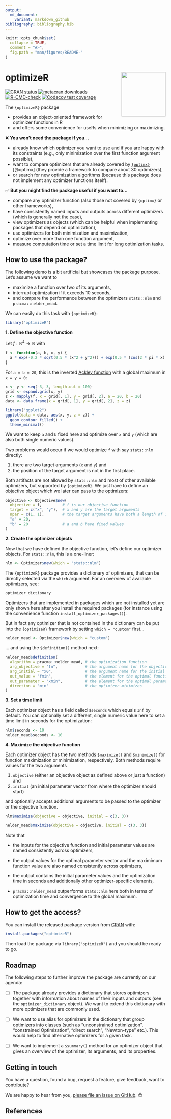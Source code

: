 ```yaml
---
output:
  md_document:
    variant: markdown_github
bibliography: bibliography.bib
---
```


<!-- README.md is generated from README.Rmd. Please edit that file -->

```r
knitr::opts_chunk$set(
  collapse = TRUE, 
  comment = "#>", 
  fig.path = "man/figures/README-"
)
```

# optimizeR <img src="man/figures/logo.png" align="right" height="139" />

<!-- badges: start -->
[![CRAN status](https://www.r-pkg.org/badges/version/optimizeR)](https://CRAN.R-project.org/package=optimizeR)
[![metacran downloads](https://cranlogs.r-pkg.org/badges/last-month/optimizeR)](https://cran.r-project.org/package=optimizeR)
[![R-CMD-check](https://github.com/loelschlaeger/optimizeR/workflows/R-CMD-check/badge.svg)](https://github.com/loelschlaeger/optimizeR/actions)
[![Codecov test coverage](https://codecov.io/gh/loelschlaeger/optimizeR/branch/master/graph/badge.svg)](https://app.codecov.io/gh/loelschlaeger/optimizeR?branch=master)
<!-- badges: end -->

The `{optimizeR}` package 

- provides an object-oriented framework for optimizer functions in R
- and offers some convenience for useRs when minimizing or maximizing.

❌ **You won't need the package if you...**

- already know which optimizer you want to use and if you are happy with its constraints (e.g., only minimization over the first function argument possible),
- want to compare optimizers that are already covered by [`{optimx}`](https://CRAN.R-project.org/package=optimx) [@optimx] (they provide a framework to compare about 30 optimizers),
- or search for new optimization algorithms (because this package does not implement any optimizer functions itself).

✅ **But you might find the package useful if you want to...**

- compare any optimizer function (also those not covered by `{optimx}` or other frameworks),
- have consistently named inputs and outputs across different optimizers (which is generally not the case),
- view optimizers as objects (which can be helpful when implementing packages that depend on optimization),
- use optimizers for both minimization and maximization,
- optimize over more than one function argument,
- measure computation time or set a time limit for long optimization tasks.

## How to use the package?

The following demo is a bit artificial but showcases the package purpose. Let's assume we want to 

- maximize a function over two of its arguments,
- interrupt optimization if it exceeds 10 seconds,
- and compare the performance between the optimizers `stats::nlm` and `pracma::nelder_mead`.

We can easily do this task with `{optimizeR}`:

```r
library("optimizeR")
```

**1. Define the objective function**

Let $f:\mathbb{R}^4\to\mathbb{R}$ with

```r
f <- function(a, b, x, y) {
  a * exp(-0.2 * sqrt(0.5 * (x^2 + y^2))) + exp(0.5 * (cos(2 * pi * x) + cos(2 * pi * y))) - exp(1) - b
}
```

For `a = b = 20`, this is the inverted [Ackley function](https://en.wikipedia.org/wiki/Ackley_function) with a global maximum in `x = y = 0`:

```r
x <- y <- seq(-3, 3, length.out = 100)
grid <- expand.grid(x, y)
z <- mapply(f, x = grid[, 1], y = grid[, 2], a = 20, b = 20)
data <- data.frame(x = grid[, 1], y = grid[, 2], z = z)

library("ggplot2")
ggplot(data = data, aes(x, y, z = z)) +
  geom_contour_filled() +
  theme_minimal()
```

We want to keep `a` and `b` fixed here and optimize over `x` and `y` (which are also both single numeric values).

Two problems would occur if we would optimize `f` with say `stats::nlm` directly: 

1. there are two target arguments (`x` and `y`) and 
2. the position of the target argument is not in the first place. 

Both artifacts are not allowed by `stats::nlm` and most of other available optimizers, but supported by `{optimizeR}`. We just have to define an objective object which we later can pass to the optimizers:

```r
objective <- Objective$new(
  objective = f,         # f is our objective function
  target = c("x", "y"),  # x and y are the target arguments
  npar = c(1, 1),        # the target arguments have both a length of 1
  "a" = 20,              
  "b" = 20               # a and b have fixed values
)
```

**2. Create the optimizer objects**

Now that we have defined the objective function, let's define our optimizer objects. For `stats::nlm`, this is a one-liner:

```r
nlm <- Optimizer$new(which = "stats::nlm")
```

The `{optimizeR}` package provides a dictionary of optimizers, that can be directly selected via the `which` argument. For an overview of available optimizers, see:

```r
optimizer_dictionary
```

Optimizers that are implemented in packages which are not installed yet are only shown here after you install the required packages (for instance using the convenience function `install_optimizer_packages()`).

But in fact any optimizer that is not contained in the dictionary can be put into the `{optimizeR}` framework by setting `which = "custom"` first...

```r
nelder_mead <- Optimizer$new(which = "custom")
```

... and using the `$definition()` method next:

```r
nelder_mead$definition(
  algorithm = pracma::nelder_mead, # the optimization function
  arg_objective = "fn",            # the argument name for the objective function
  arg_initial = "x0",              # the argument name for the initial values
  out_value = "fmin",              # the element for the optimal function value in the output
  out_parameter = "xmin",          # the element for the optimal parameters in the output
  direction = "min"                # the optimizer minimizes
)
```

**3. Set a time limit**

Each optimizer object has a field called `$seconds` which equals `Inf` by default. You can optionally set a different, single numeric value here to set a time limit in seconds for the optimization:

```r
nlm$seconds <- 10
nelder_mead$seconds <- 10
```

**4. Maximize the objective function**

Each optimizer object has the two methods `$maximize()` and `$minimize()` for function maximization or minimization, respectively. Both methods require values for the two arguments

1. `objective` (either an objective object as defined above or just a function) and
2. `initial` (an initial parameter vector from where the optimizer should start)

and optionally accepts additional arguments to be passed to the optimizer or the objective function.

```r
nlm$maximize(objective = objective, initial = c(3, 3))
```

```r
nelder_mead$maximize(objective = objective, initial = c(3, 3))
```

Note that

- the inputs for the objective function and initial parameter values are named consistently across optimizers,

- the output values for the optimal parameter vector and the maximimum function value are also named consistently across optimizers,

- the output contains the initial parameter values and the optimization time in seconds and additionally other optimizer-specific elements,

- `pracma::nelder_mead` outperforms `stats::nlm` here both in terms of optimization time and convergence to the global maximum.

## How to get the access?

You can install the released package version from [CRAN](https://CRAN.R-project.org) with:

```r
install.packages("optimizeR")
```

Then load the package via `library("optimizeR")` and you should be ready to go.

## Roadmap

The following steps to further improve the package are currently on our agenda:

- [ ] The package already provides a dictionary that stores optimizers together with information about names of their inputs and outputs (see the `optimizer_dictionary` object). We want to extend this dictionary with more optimizers that are commonly used.

- [ ] We want to use alias for optimizers in the dictionary that group optimizers into classes (such as "unconstrained optimization", "constrained Optimization", "direct search", "Newton-type" etc.). This would help to find alternative optimizers for a given task.

- [ ] We want to implement a `$summary()` method for an optimizer object that gives an overview of the optimizer, its arguments, and its properties.

## Getting in touch

You have a question, found a bug, request a feature, give feedback, want to contribute? 

We are happy to hear from you, [please file an issue on GitHub](https://github.com/loelschlaeger/optimizeR/issues/new/choose). 😊

## References
